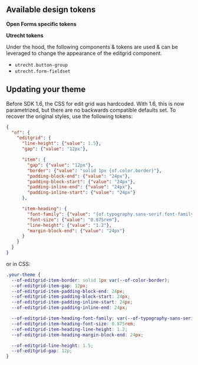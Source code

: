 
<Meta title="Pure React components / EditGrid" name="Design tokens" />

## Available design tokens

**Open Forms specific tokens**

<TokensTable container={ofTokens} limitTo="of.editgrid" autoExpand />

**Utrecht tokens**

Under the hood, the following components & tokens are used & can be leveraged to change the
appearance of the editgrid component.

- `utrecht.button-group`
- `utrecht.form-fieldset`

## Updating your theme

Before SDK 1.6, the CSS for edit grid was hardcoded. With 1.6, this is now parametrized, but there
are no backwards compatible defaults set. To recover the original styles, use the following tokens:

```json
{
  "of": {
    "editgrid": {
      "line-height": {"value": 1.5},
      "gap": {"value": "12px"},

      "item": {
        "gap": {"value": "12px"},
        "border": {"value": "solid 1px {of.color.border}"},
        "padding-block-end": {"value": "24px"},
        "padding-block-start": {"value": "24px"},
        "padding-inline-end": {"value": "24px"},
        "padding-inline-start": {"value": "24px"}
      },

      "item-heading": {
        "font-family": {"value": "{of.typography.sans-serif.font-family}"},
        "font-size": {"value": "0.875rem"},
        "line-height": {"value": "1.2"},
        "margin-block-end": {"value": "24px"}
      }
    }
  }
}
```

or in CSS:

```css
.your-theme {
  --of-editgrid-item-border: solid 1px var(--of-color-border);
  --of-editgrid-item-gap: 12px;
  --of-editgrid-item-padding-block-end: 24px;
  --of-editgrid-item-padding-block-start: 24px;
  --of-editgrid-item-padding-inline-start: 24px;
  --of-editgrid-item-padding-inline-end: 24px;

  --of-editgrid-item-heading-font-family: var(--of-typography-sans-serif-font-family);
  --of-editgrid-item-heading-font-size: 0.875rem;
  --of-editgrid-item-heading-line-height: 1.2;
  --of-editgrid-item-heading-margin-block-end: 24px;

  --of-editgrid-line-height: 1.5;
  --of-editgrid-gap: 12p;
}
```
